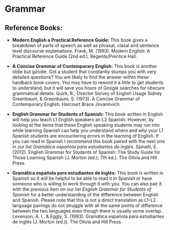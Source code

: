 # Grammar {#gram}

## Reference Books:

+ **Modern English a Practical Reference Guide:** This book gives a breakdown of parts of speech as well as phrasal, clasal and sentence level discourse explanations. Frank, M. (1993). Modern English: A Practical Reference Guide (2nd ed.). Regents/Prentice Hall.

+ **A Concise Grammar of Contemporary English:** This book is another oldie but goodie. Got a student that constantly stumps you with very detailed questions? You are likely to find the answer within these hardback book covers. You may have to reword it a little to get students to understand, but it will save you hours of Google searches for obscure grammatical details. Quirk, R., Director Survey of English Usage Sidney Greenbaum, & Greenbaum, S. (1973). A Concise Grammar of Contemporary English. Harcourt Brace Jovanovich.

+ **English Grammar for Students of Spanish:** This book written in English will help you teach L1 English speakers an L2 Spanish. However, by looking at the items that these English speaking students may run into while learning Spanish can help you understand where and why your L1 Spanish students are encountering errors in the learning of English. If you can read in Spanish I recommend this book paired with the next one in our list _Gramática española para estudiantes de inglés_. Spinelli, E. (2012). English Grammar for Students of Spanish: The Study Guide for Those Learning Spanish (J. Morton (ed.); 7th ed.). The Olivia and Hill Press.

+ **Gramática española para estudiantes de inglés:** This book is written in Spanish so it will be helpful to be able to read it in Spanish or have someone who is willing to work through it with you. You can also pair it with the previous item on our list _English Grammar for Students of Spanish_ for a better understanding of the difference between English and Spanish. Please note that this is not a direct translation as L1-L2 language pairings do not struggle with all the same points of difference between the two languages even though there is usually some overlap. Levenson, A. I., & Eggly, S. (1993). Gramática española para estudiantes de inglés (J. Morton (ed.)). The Olivia and Hill Press.